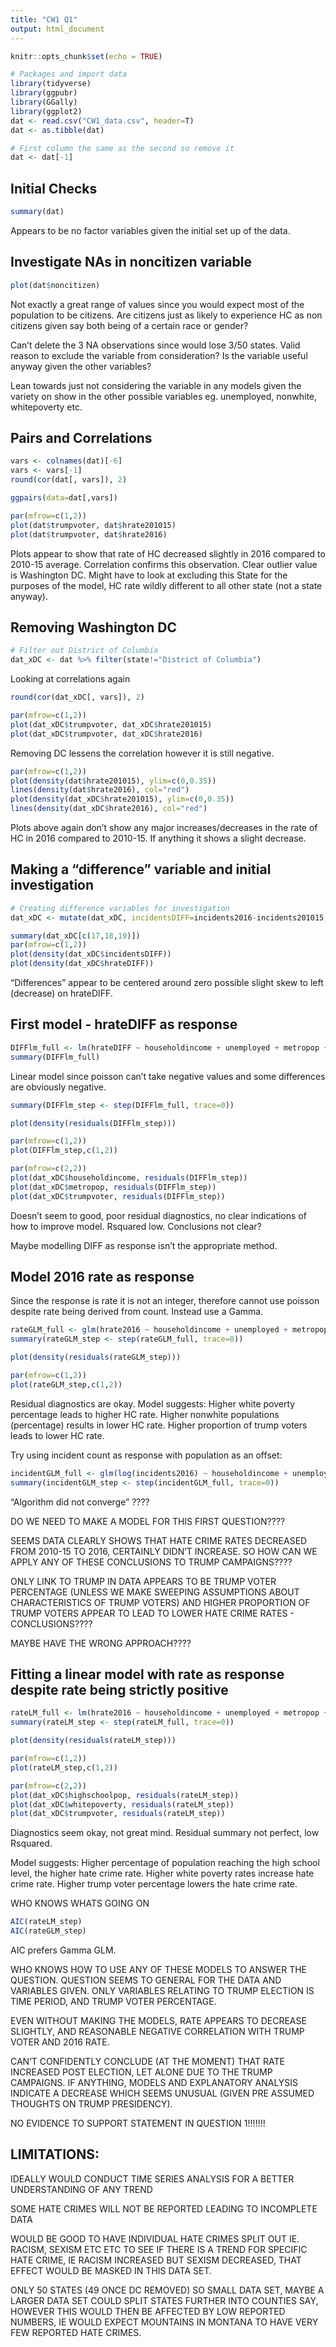 ---
title: "CW1 Q1"
output: html_document
---

```{r setup, include=FALSE}
knitr::opts_chunk$set(echo = TRUE)
```

```{r, echo=FALSE}
# Packages and import data
library(tidyverse)
library(ggpubr)
library(GGally)
library(ggplot2)
dat <- read.csv("CW1_data.csv", header=T)
dat <- as.tibble(dat)

# First column the same as the second so remove it
dat <- dat[-1]
```

## Initial Checks

```{r}
summary(dat)
```

Appears to be no factor variables given the initial set up of the data.


## Investigate NAs in noncitizen variable

```{r}
plot(dat$noncitizen)
```

Not exactly a great range of values since you would expect most of the population to be citizens. Are citizens just as likely to experience HC as non citizens given say both being of a certain race or gender?

Can't delete the 3 NA observations since would lose 3/50 states. Valid reason to exclude the variable from consideration? Is the variable useful anyway given the other variables?

Lean towards just not considering the variable in any models given the variety on show in the other possible variables eg. unemployed, nonwhite, whitepoverty etc.


## Pairs and Correlations

```{r}
vars <- colnames(dat)[-6]
vars <- vars[-1]
round(cor(dat[, vars]), 2)
```

```{r}
ggpairs(data=dat[,vars])
```

```{r}
par(mfrow=c(1,2))
plot(dat$trumpvoter, dat$hrate201015)
plot(dat$trumpvoter, dat$hrate2016)
```

Plots appear to show that rate of HC decreased slightly in 2016 compared to 2010-15 average. Correlation confirms this observation. Clear outlier value is Washington DC. Might have to look at excluding this State for the purposes of the model, HC rate wildly different to all other state (not a state anyway).


## Removing Washington DC

```{r}
# Filter out District of Columbia
dat_xDC <- dat %>% filter(state!="District of Columbia")
```

Looking at correlations again

```{r}
round(cor(dat_xDC[, vars]), 2)
```

```{r}
par(mfrow=c(1,2))
plot(dat_xDC$trumpvoter, dat_xDC$hrate201015)
plot(dat_xDC$trumpvoter, dat_xDC$hrate2016)
```

Removing DC lessens the correlation however it is still negative.


```{r}
par(mfrow=c(1,2))
plot(density(dat$hrate201015), ylim=c(0,0.35))
lines(density(dat$hrate2016), col="red")
plot(density(dat_xDC$hrate201015), ylim=c(0,0.35))
lines(density(dat_xDC$hrate2016), col="red")
```

Plots above again don't show any major increases/decreases in the rate of HC in 2016 compared to 2010-15. If anything it shows a slight decrease.


## Making a "difference" variable and initial investigation

```{r}
# Creating difference variables for investigation
dat_xDC <- mutate(dat_xDC, incidentsDIFF=incidents2016-incidents201015, popDIFF=pop2016-pop201015, hrateDIFF=hrate2016-hrate201015)
```

```{r}
summary(dat_xDC[c(17,18,19)])
par(mfrow=c(1,2))
plot(density(dat_xDC$incidentsDIFF))
plot(density(dat_xDC$hrateDIFF))
```

"Differences" appear to be centered around zero possible slight skew to left (decrease) on hrateDIFF.


## First model - hrateDIFF as response

```{r}
DIFFlm_full <- lm(hrateDIFF ~ householdincome + unemployed + metropop + highschoolpop + whitepoverty + giniindex + nonwhite + trumpvoter, data=dat_xDC)
summary(DIFFlm_full)
```

Linear model since poisson can't take negative values and some differences are obviously negative.

```{r}
summary(DIFFlm_step <- step(DIFFlm_full, trace=0))
```


```{r}
plot(density(residuals(DIFFlm_step)))

par(mfrow=c(1,2))
plot(DIFFlm_step,c(1,2))

par(mfrow=c(2,2))
plot(dat_xDC$householdincome, residuals(DIFFlm_step))
plot(dat_xDC$metropop, residuals(DIFFlm_step))
plot(dat_xDC$trumpvoter, residuals(DIFFlm_step))
```

Doesn't seem to good, poor residual diagnostics, no clear indications of how to improve model. Rsquared low.
Conclusions not clear?

Maybe modelling DIFF as response isn't the appropriate method.




## Model 2016 rate as response


Since the response is rate it is not an integer, therefore cannot use poisson despite rate being derived from count. Instead use a Gamma.


```{r}
rateGLM_full <- glm(hrate2016 ~ householdincome + unemployed + metropop + highschoolpop + whitepoverty + giniindex + nonwhite + trumpvoter, data=dat_xDC, family=Gamma(log))
summary(rateGLM_step <- step(rateGLM_full, trace=0))
```


```{r}
plot(density(residuals(rateGLM_step)))

par(mfrow=c(1,2))
plot(rateGLM_step,c(1,2))
```

Residual diagnostics are okay.
Model suggests:
Higher white poverty percentage leads to higher HC rate.
Higher nonwhite populations (percentage) results in lower HC rate.
Higher proportion of trump voters leads to lower HC rate.



Try using incident count as response with population as an offset:

```{r}
incidentGLM_full <- glm(log(incidents2016) ~ householdincome + unemployed + metropop + highschoolpop + whitepoverty + giniindex + nonwhite + trumpvoter, offset=log(pop2016), data=dat_xDC, family=Gamma(log))
summary(incidentGLM_step <- step(incidentGLM_full, trace=0))
```

"Algorithm did not converge" ????




DO WE NEED TO MAKE A MODEL FOR THIS FIRST QUESTION????

SEEMS DATA CLEARLY SHOWS THAT HATE CRIME RATES DECREASED FROM 2010-15 TO 2016, CERTAINLY DIDN'T INCREASE. SO HOW CAN WE APPLY ANY OF THESE CONCLUSIONS TO TRUMP CAMPAIGNS????

ONLY LINK TO TRUMP IN DATA APPEARS TO BE TRUMP VOTER PERCENTAGE (UNLESS WE MAKE SWEEPING ASSUMPTIONS ABOUT CHARACTERISTICS OF TRUMP VOTERS) AND HIGHER PROPORTION OF TRUMP VOTERS APPEAR TO LEAD TO LOWER HATE CRIME RATES - CONCLUSIONS????

MAYBE HAVE THE WRONG APPROACH????



## Fitting a linear model with rate as response despite rate being strictly positive

```{r}
rateLM_full <- lm(hrate2016 ~ householdincome + unemployed + metropop + highschoolpop + whitepoverty + giniindex + nonwhite + trumpvoter, data=dat_xDC)
summary(rateLM_step <- step(rateLM_full, trace=0))
```

```{r}
plot(density(residuals(rateLM_step)))

par(mfrow=c(1,2))
plot(rateLM_step,c(1,2))

par(mfrow=c(2,2))
plot(dat_xDC$highschoolpop, residuals(rateLM_step))
plot(dat_xDC$whitepoverty, residuals(rateLM_step))
plot(dat_xDC$trumpvoter, residuals(rateLM_step))
```

Diagnostics seem okay, not great mind. Residual summary not perfect, low Rsquared.

Model suggests:
Higher percentage of population reaching the high school level, the higher hate crime rate.
Higher white poverty rates increase hate crime rate.
Higher trump voter percentage lowers the hate crime rate.

WHO KNOWS WHATS GOING ON

```{r}
AIC(rateLM_step)
AIC(rateGLM_step)
```
AIC prefers Gamma GLM.




WHO KNOWS HOW TO USE ANY OF THESE MODELS TO ANSWER THE QUESTION. QUESTION SEEMS TO GENERAL FOR THE DATA AND VARIABLES GIVEN.
ONLY VARIABLES RELATING TO TRUMP ELECTION IS TIME PERIOD, AND TRUMP VOTER PERCENTAGE.

EVEN WITHOUT MAKING THE MODELS, RATE APPEARS TO DECREASE SLIGHTLY, AND REASONABLE NEGATIVE CORRELATION WITH TRUMP VOTER AND 2016 RATE.

CAN'T CONFIDENTLY CONCLUDE (AT THE MOMENT) THAT RATE INCREASED POST ELECTION, LET ALONE DUE TO THE TRUMP CAMPAIGNS. IF ANYTHING, MODELS AND EXPLANATORY ANALYSIS INDICATE A DECREASE WHICH SEEMS UNUSUAL (GIVEN PRE ASSUMED THOUGHTS ON TRUMP PRESIDENCY).

NO EVIDENCE TO SUPPORT STATEMENT IN QUESTION 1!!!!!!!





## LIMITATIONS:

IDEALLY WOULD CONDUCT TIME SERIES ANALYSIS FOR A BETTER UNDERSTANDING OF ANY TREND

SOME HATE CRIMES WILL NOT BE REPORTED LEADING TO INCOMPLETE DATA

WOULD BE GOOD TO HAVE INDIVIDUAL HATE CRIMES SPLIT OUT IE. RACISM, SEXISM ETC ETC TO SEE IF THERE IS A TREND FOR SPECIFIC HATE CRIME, IE RACISM INCREASED BUT SEXISM DECREASED, THAT EFFECT WOULD BE MASKED IN THIS DATA SET.

ONLY 50 STATES (49 ONCE DC REMOVED) SO SMALL DATA SET, MAYBE A LARGER DATA SET COULD SPLIT STATES FURTHER INTO COUNTIES SAY, HOWEVER THIS WOULD THEN BE AFFECTED BY LOW REPORTED NUMBERS, IE WOULD EXPECT MOUNTAINS IN MONTANA TO HAVE VERY FEW REPORTED HATE CRIMES.








